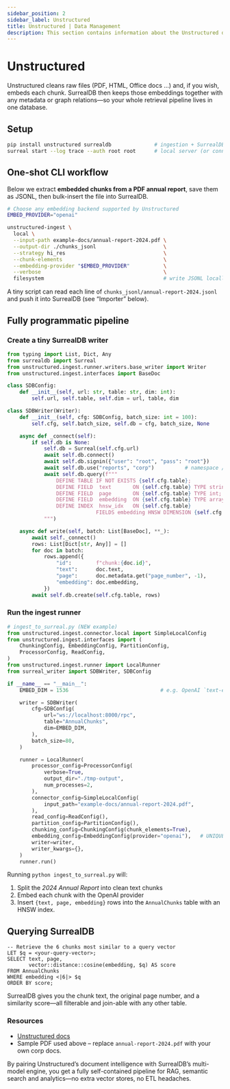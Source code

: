 ```yaml
---
sidebar_position: 2
sidebar_label: Unstructured
title: Unstructured | Data Management
description: This section contains information about the Unstructured data management feature of SurrealDB.
---
```


# Unstructured

Unstructured cleans raw files (PDF, HTML, Office docs …) and, if you wish, embeds each chunk. SurrealDB then keeps those embeddings together with any metadata or graph relations—so your whole retrieval pipeline lives in one database.


## Setup

```bash
pip install unstructured surrealdb              # ingestion + SurrealDB SDK
surreal start --log trace --auth root root      # local server (or connect to your cluster)
```

## One-shot CLI workflow

Below we extract **embedded chunks from a PDF annual report**, save them as JSONL, then bulk-insert the file into SurrealDB.

```bash
# Choose any embedding backend supported by Unstructured
EMBED_PROVIDER="openai"

unstructured-ingest \
  local \
  --input-path example-docs/annual-report-2024.pdf \
  --output-dir ./chunks_jsonl                      \
  --strategy hi_res                                \
  --chunk-elements                                 \
  --embedding-provider "$EMBED_PROVIDER"           \
  --verbose                                        \
  filesystem                                       # write JSONL locally
```

A tiny script can read each line of `chunks_jsonl/annual-report-2024.jsonl` and push it into SurrealDB (see “Importer” below).


## Fully programmatic pipeline

### Create a tiny SurrealDB writer

```python title="surreal_writer.py"
from typing import List, Dict, Any
from surrealdb import Surreal
from unstructured.ingest.runner.writers.base_writer import Writer
from unstructured.ingest.interfaces import BaseDoc

class SDBConfig:
    def __init__(self, url: str, table: str, dim: int):
        self.url, self.table, self.dim = url, table, dim

class SDBWriter(Writer):
    def __init__(self, cfg: SDBConfig, batch_size: int = 100):
        self.cfg, self.batch_size, self.db = cfg, batch_size, None

    async def _connect(self):
        if self.db is None:
            self.db = Surreal(self.cfg.url)
            await self.db.connect()
            await self.db.signin({"user": "root", "pass": "root"})
            await self.db.use("reports", "corp")          # namespace / database
            await self.db.query(f"""
                DEFINE TABLE IF NOT EXISTS {self.cfg.table};
                DEFINE FIELD  text       ON {self.cfg.table} TYPE string;
                DEFINE FIELD  page       ON {self.cfg.table} TYPE int;
                DEFINE FIELD  embedding  ON {self.cfg.table} TYPE array;
                DEFINE INDEX  hnsw_idx   ON {self.cfg.table}
                             FIELDS embedding HNSW DIMENSION {self.cfg.dim};
            """)

    async def write(self, batch: List[BaseDoc], **_):
        await self._connect()
        rows: List[Dict[str, Any]] = []
        for doc in batch:
            rows.append({
                "id":        f"chunk:{doc.id}",
                "text":      doc.text,
                "page":      doc.metadata.get("page_number", -1),
                "embedding": doc.embedding,
            })
        await self.db.create(self.cfg.table, rows)
```

### Run the ingest runner

```python
# ingest_to_surreal.py (NEW example)
from unstructured.ingest.connector.local import SimpleLocalConfig
from unstructured.ingest.interfaces import (
    ChunkingConfig, EmbeddingConfig, PartitionConfig,
    ProcessorConfig, ReadConfig,
)
from unstructured.ingest.runner import LocalRunner
from surreal_writer import SDBWriter, SDBConfig

if __name__ == "__main__":
    EMBED_DIM = 1536                              # e.g. OpenAI `text-embedding-3-small`

    writer = SDBWriter(
        cfg=SDBConfig(
            url="ws://localhost:8000/rpc",
            table="AnnualChunks",
            dim=EMBED_DIM,
        ),
        batch_size=80,
    )

    runner = LocalRunner(
        processor_config=ProcessorConfig(
            verbose=True,
            output_dir="./tmp-output",
            num_processes=2,
        ),
        connector_config=SimpleLocalConfig(
            input_path="example-docs/annual-report-2024.pdf",
        ),
        read_config=ReadConfig(),
        partition_config=PartitionConfig(),
        chunking_config=ChunkingConfig(chunk_elements=True),
        embedding_config=EmbeddingConfig(provider="openai"),   # UNIQUE vs. prior
        writer=writer,
        writer_kwargs={},
    )
    runner.run()
```

Running `python ingest_to_surreal.py` will:

1. Split the *2024 Annual Report* into clean text chunks
2. Embed each chunk with the OpenAI provider
3. Insert `{text, page, embedding}` rows into the `AnnualChunks` table with an HNSW index.


## Querying SurrealDB

```surql
-- Retrieve the 6 chunks most similar to a query vector
LET $q = <your-query-vector>;
SELECT text, page,
       vector::distance::cosine(embedding, $q) AS score
FROM AnnualChunks
WHERE embedding <|6|> $q
ORDER BY score;
```

SurrealDB gives you the chunk text, the original page number, and a similarity score—all filterable and join-able with any other table.

### Resources

* [Unstructured docs](https://unstructured-io.github.io/unstructured/api.html)
* Sample PDF used above – replace `annual-report-2024.pdf` with your own corp docs.

By pairing Unstructured’s document intelligence with SurrealDB’s multi-model engine, you get a fully self-contained pipeline for RAG, semantic search and analytics—no extra vector stores, no ETL headaches.
